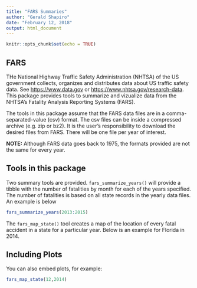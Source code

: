 ```yaml
---
title: "FARS Summaries"
author: "Gerald Shapiro"
date: "February 12, 2018"
output: html_document
---
```


```r
knitr::opts_chunk$set(echo = TRUE)
```

## FARS

THe National Highway Traffic Safety Administration (NHTSA) of the US government collects, organizes and distributes data about US traffic  safety data. See [https://www.data.gov](Data.gov) or [https://www.nhtsa.gov/research-data](NHTSA). This package provides tools to summarize and vizualize data from the NHTSA's Fatality Analysis Reporting Systems (FARS).  

The tools in this package assume that the FARS data files are in a comma-separated-value (csv) format. The csv files can be inside a compressed archive (e.g. zip or bz2). It is the user's responsibility to download the desired files from FARS. There will be one file per year of interest.

**NOTE:** Although FARS data goes back to 1975, the formats provided are not the same for every year.

## Tools in this package

Two summary tools are provided. `fars_summarize_years()` will provide a tibble with the number of fatalities by month for each of the years specified. The number of fatalities is based on all state records in the yearly data files. An example is below

```r
fars_summarize_years(2013:2015)
```
The `fars_map_state()` tool creates a map of the location of every fatal accident in a state for a particular year. Below is an example for Florida in 2014.

## Including Plots

You can also embed plots, for example:

```r
fars_map_state(12,2014)
```

